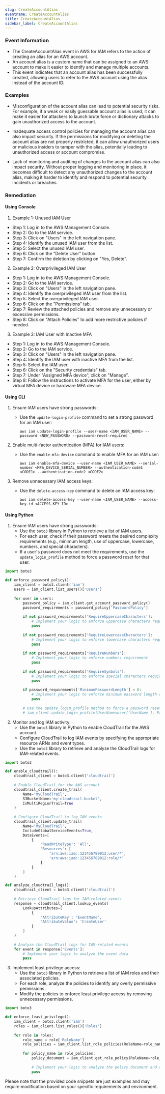 ```yaml
--- 
slug: CreateAccountAlias
eventname: CreateAccountAlias
title: CreateAccountAlias
sidebar_label: CreateAccountAlias
---
```

                       
### Event Information

- The CreateAccountAlias event in AWS for IAM refers to the action of creating an alias for an AWS account.
- An account alias is a custom name that can be assigned to an AWS account to make it easier to identify and manage multiple accounts.
- This event indicates that an account alias has been successfully created, allowing users to refer to the AWS account using the alias instead of the account ID.


### Examples

- Misconfiguration of the account alias can lead to potential security risks. For example, if a weak or easily guessable account alias is used, it can make it easier for attackers to launch brute force or dictionary attacks to gain unauthorized access to the account.

- Inadequate access control policies for managing the account alias can also impact security. If the permissions for modifying or deleting the account alias are not properly restricted, it can allow unauthorized users or malicious insiders to tamper with the alias, potentially leading to unauthorized access or account compromise.

- Lack of monitoring and auditing of changes to the account alias can also impact security. Without proper logging and monitoring in place, it becomes difficult to detect any unauthorized changes to the account alias, making it harder to identify and respond to potential security incidents or breaches.

### Remediation

#### Using Console

1. Example 1: Unused IAM User
- Step 1: Log in to the AWS Management Console.
- Step 2: Go to the IAM service.
- Step 3: Click on "Users" in the left navigation pane.
- Step 4: Identify the unused IAM user from the list.
- Step 5: Select the unused IAM user.
- Step 6: Click on the "Delete User" button.
- Step 7: Confirm the deletion by clicking on "Yes, Delete".

2. Example 2: Overprivileged IAM User
- Step 1: Log in to the AWS Management Console.
- Step 2: Go to the IAM service.
- Step 3: Click on "Users" in the left navigation pane.
- Step 4: Identify the overprivileged IAM user from the list.
- Step 5: Select the overprivileged IAM user.
- Step 6: Click on the "Permissions" tab.
- Step 7: Review the attached policies and remove any unnecessary or excessive permissions.
- Step 8: Click on "Attach Policies" to add more restrictive policies if needed.

3. Example 3: IAM User with Inactive MFA
- Step 1: Log in to the AWS Management Console.
- Step 2: Go to the IAM service.
- Step 3: Click on "Users" in the left navigation pane.
- Step 4: Identify the IAM user with inactive MFA from the list.
- Step 5: Select the IAM user.
- Step 6: Click on the "Security credentials" tab.
- Step 7: Under "Assigned MFA device", click on "Manage".
- Step 8: Follow the instructions to activate MFA for the user, either by virtual MFA device or hardware MFA device.

#### Using CLI

1. Ensure IAM users have strong passwords:
   - Use the `update-login-profile` command to set a strong password for an IAM user:
     ```
     aws iam update-login-profile --user-name <IAM_USER_NAME> --password <NEW_PASSWORD> --password-reset-required
     ```

2. Enable multi-factor authentication (MFA) for IAM users:
   - Use the `enable-mfa-device` command to enable MFA for an IAM user:
     ```
     aws iam enable-mfa-device --user-name <IAM_USER_NAME> --serial-number <MFA_DEVICE_SERIAL_NUMBER> --authentication-code1 <CODE1> --authentication-code2 <CODE2>
     ```

3. Remove unnecessary IAM access keys:
   - Use the `delete-access-key` command to delete an IAM access key:
     ```
     aws iam delete-access-key --user-name <IAM_USER_NAME> --access-key-id <ACCESS_KEY_ID>
     ```

#### Using Python

1. Ensure IAM users have strong passwords:
   - Use the `boto3` library in Python to retrieve a list of IAM users.
   - For each user, check if their password meets the desired complexity requirements (e.g., minimum length, use of uppercase, lowercase, numbers, and special characters).
   - If a user's password does not meet the requirements, use the `update_login_profile` method to force a password reset for that user.

```python
import boto3

def enforce_password_policy():
    iam_client = boto3.client('iam')
    users = iam_client.list_users()['Users']
    
    for user in users:
        password_policy = iam_client.get_account_password_policy()
        password_requirements = password_policy['PasswordPolicy']
        
        if not password_requirements['RequireUppercaseCharacters']:
            # Implement your logic to enforce uppercase characters requirement
            pass
        
        if not password_requirements['RequireLowercaseCharacters']:
            # Implement your logic to enforce lowercase characters requirement
            pass
        
        if not password_requirements['RequireNumbers']:
            # Implement your logic to enforce numbers requirement
            pass
        
        if not password_requirements['RequireSymbols']:
            # Implement your logic to enforce special characters requirement
            pass
        
        if password_requirements['MinimumPasswordLength'] < 8:
            # Implement your logic to enforce minimum password length requirement
            pass
        
        # Use the update_login_profile method to force a password reset for the user if needed
        # iam_client.update_login_profile(UserName=user['UserName'], PasswordResetRequired=True)
```

2. Monitor and log IAM activity:
   - Use the `boto3` library in Python to enable CloudTrail for the AWS account.
   - Configure CloudTrail to log IAM events by specifying the appropriate resource ARNs and event types.
   - Use the `boto3` library to retrieve and analyze the CloudTrail logs for IAM-related events.

```python
import boto3

def enable_cloudtrail():
    cloudtrail_client = boto3.client('cloudtrail')
    
    # Enable CloudTrail for the AWS account
    cloudtrail_client.create_trail(
        Name='MyCloudTrail',
        S3BucketName='my-cloudtrail-bucket',
        IsMultiRegionTrail=True
    )
    
    # Configure CloudTrail to log IAM events
    cloudtrail_client.update_trail(
        Name='MyCloudTrail',
        IncludeGlobalServiceEvents=True,
        DataEvents=[
            {
                'ReadWriteType': 'All',
                'Resources': [
                    'arn:aws:iam::123456789012:user/*',
                    'arn:aws:iam::123456789012:role/*'
                ]
            }
        ]
    )

def analyze_cloudtrail_logs():
    cloudtrail_client = boto3.client('cloudtrail')
    
    # Retrieve CloudTrail logs for IAM-related events
    response = cloudtrail_client.lookup_events(
        LookupAttributes=[
            {
                'AttributeKey': 'EventName',
                'AttributeValue': 'CreateUser'
            }
        ]
    )
    
    # Analyze the CloudTrail logs for IAM-related events
    for event in response['Events']:
        # Implement your logic to analyze the event data
        pass
```

3. Implement least privilege access:
   - Use the `boto3` library in Python to retrieve a list of IAM roles and their associated policies.
   - For each role, analyze the policies to identify any overly permissive permissions.
   - Modify the policies to enforce least privilege access by removing unnecessary permissions.

```python
import boto3

def enforce_least_privilege():
    iam_client = boto3.client('iam')
    roles = iam_client.list_roles()['Roles']
    
    for role in roles:
        role_name = role['RoleName']
        role_policies = iam_client.list_role_policies(RoleName=role_name)['PolicyNames']
        
        for policy_name in role_policies:
            policy_document = iam_client.get_role_policy(RoleName=role_name, PolicyName=policy_name)['PolicyDocument']
            
            # Implement your logic to analyze the policy document and remove unnecessary permissions
            pass
```

Please note that the provided code snippets are just examples and may require modification based on your specific requirements and environment.


 